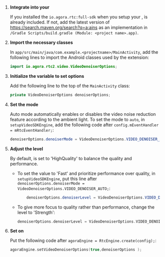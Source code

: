 <PlatformWrapper platform="android">


1. **Integrate <Vg k="RTEE_NS" /> into your <Vpl k="CLIENT" />**

    If you installed the `io.agora.rtc:full-sdk` when you setup your <Vpl k="CLIENT" />,  <Vg k="RTEE_NS" /> is already included. If not, add the latest version of https://search.maven.org/search?q=a:ains as an implementation in `/Gradle Scripts/build.gradle (Module: <project name>.app)`.


1.  **Import the necessary classes**

    In `app/src/main/java/com.example.<projectname>/MainActivity`, add the following lines to import the Android classes used by the extension:

    ``` java
    import io.agora.rtc2.video.VideoDenoiserOptions;
    ```

1. **Initialize the variable to set <Vg k="RTEE_NS" /> options**

    Add the following line to the top of the `MainActivity` class:
    ``` java
    private VideoDenoiserOptions denoiserOptions;
    ```

1. **Set the <Vg k="RTEE_NS" /> mode**

    Auto mode automatically enables or disables the video noise reduction feature according to the ambient light. To set the <Vg k="RTEE_NS" /> mode to `auto`, in `setupVideoSDKEngine`, add the following code after `config.mEventHandler = mRtcEventHandler;`:

    ```java
    denoiserOptions.denoiserMode = VideoDenoiserOptions.VIDEO_DENOISER_AUTO;
    ```

1. **Adjust the <Vg k="RTEE_NS" /> level**

    By default, <Vg k="RTEE_NS" /> is set to 'HighQuality' to balance the <Vg k="RTEE_NS" /> quality and performance.

    - To set the value to 'Fast' and prioritize <Vg k="RTEE_NS" /> performance over quality, in `setupVideoSDKEngine`, put this line after `denoiserOptions.denoiserMode = VideoDenoiserOptions.VIDEO_DENOISER_AUTO;`:

        ```java
            denoiserOptions.denoiserLevel = VideoDenoiserOptions.VIDEO_DENOISER_LEVEL_FAST;
        ```

    - To give more focus to <Vg k="RTEE_NS" /> quality rather than performance, change the level to 'Strength':

        ```swift
        denoiserOptions.denoiserLevel = VideoDenoiserOptions.VIDEO_DENOISER_LEVEL_STRENGTH;
        ```

6. **Set <Vg k="RTEE_NS" /> on <Vg k="ENGINE" />**

    Put the following code after `agoraEngine = RtcEngine.create(config);`:

    ```swift
    agoraEngine.setVideoDenoiserOptions(true,denoiserOptions );
    ```


</PlatformWrapper>
